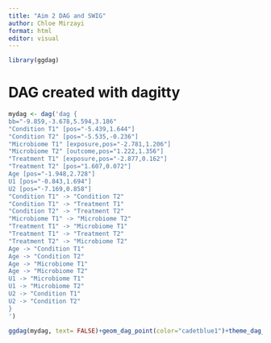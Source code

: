 ```yaml
---
title: "Aim 2 DAG and SWIG"
author: Chloe Mirzayi
format: html
editor: visual
---
```


```r
library(ggdag)
```

# DAG created with dagitty

```r
mydag <- dag('dag {
bb="-9.859,-3.678,5.594,3.186"
"Condition T1" [pos="-5.439,1.644"]
"Condition T2" [pos="-5.535,-0.236"]
"Microbiome T1" [exposure,pos="-2.781,1.206"]
"Microbiome T2" [outcome,pos="1.222,1.356"]
"Treatment T1" [exposure,pos="-2.877,0.162"]
"Treatment T2" [pos="1.607,0.072"]
Age [pos="-1.948,2.728"]
U1 [pos="-0.843,1.694"]
U2 [pos="-7.169,0.858"]
"Condition T1" -> "Condition T2"
"Condition T1" -> "Treatment T1"
"Condition T2" -> "Treatment T2"
"Microbiome T1" -> "Microbiome T2"
"Treatment T1" -> "Microbiome T1"
"Treatment T1" -> "Treatment T2"
"Treatment T2" -> "Microbiome T2"
Age -> "Condition T1"
Age -> "Condition T2"
Age -> "Microbiome T1"
Age -> "Microbiome T2"
U1 -> "Microbiome T1"
U1 -> "Microbiome T2"
U2 -> "Condition T1"
U2 -> "Condition T2"
}
')
```

```r
ggdag(mydag, text= FALSE)+geom_dag_point(color="cadetblue1")+theme_dag_blank()+geom_dag_text(col="black", size=2) + theme(legend.title= element_blank()) + theme(plot.title= element_blank())
```
